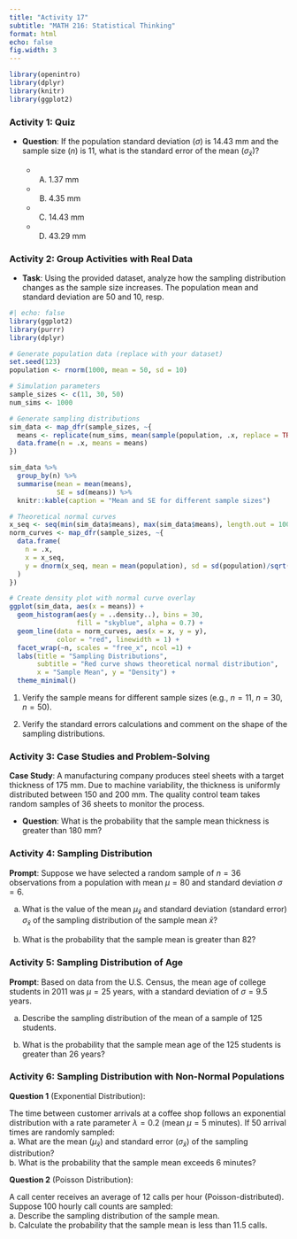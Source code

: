 ```yaml
---
title: "Activity 17"
subtitle: "MATH 216: Statistical Thinking"
format: html
echo: false
fig.width: 3
---
```


```r
library(openintro)
library(dplyr)
library(knitr)
library(ggplot2)
```


### Activity 1: Quiz

- **Question**: If the population standard deviation ($\sigma$) is 14.43 mm and the sample size ($n$) is 11, what is the standard error of the mean ($\sigma_{\bar{x}}$)?

  - A) 1.37 mm  
  - B) 4.35 mm  
  - C) 14.43 mm  
  - D) 43.29 mm


### Activity 2: Group Activities with Real Data


- **Task**: Using the provided dataset, analyze how the sampling distribution changes as the sample size increases. The population mean and standard deviation are 50 and 10, resp.

```r
#| echo: false
library(ggplot2)
library(purrr)
library(dplyr)

# Generate population data (replace with your dataset)
set.seed(123)
population <- rnorm(1000, mean = 50, sd = 10)

# Simulation parameters
sample_sizes <- c(11, 30, 50)
num_sims <- 1000

# Generate sampling distributions
sim_data <- map_dfr(sample_sizes, ~{
  means <- replicate(num_sims, mean(sample(population, .x, replace = TRUE)))
  data.frame(n = .x, means = means)
})

sim_data %>% 
  group_by(n) %>% 
  summarise(mean = mean(means),
            SE = sd(means)) %>% 
  knitr::kable(caption = "Mean and SE for different sample sizes")

# Theoretical normal curves
x_seq <- seq(min(sim_data$means), max(sim_data$means), length.out = 100)
norm_curves <- map_dfr(sample_sizes, ~{
  data.frame(
    n = .x,
    x = x_seq,
    y = dnorm(x_seq, mean = mean(population), sd = sd(population)/sqrt(.x))
  )
})

# Create density plot with normal curve overlay
ggplot(sim_data, aes(x = means)) +
  geom_histogram(aes(y = ..density..), bins = 30, 
                 fill = "skyblue", alpha = 0.7) +
  geom_line(data = norm_curves, aes(x = x, y = y), 
            color = "red", linewidth = 1) +
  facet_wrap(~n, scales = "free_x", ncol =1) +
  labs(title = "Sampling Distributions",
       subtitle = "Red curve shows theoretical normal distribution",
       x = "Sample Mean", y = "Density") +
  theme_minimal()
```


  1. Verify the sample means for different sample sizes (e.g., $n=11$, $n=30$, $n=50$).
  
  
  2. Verify the standard errors calculations and comment on the shape of the sampling distributions.


### Activity 3: Case Studies and Problem-Solving

**Case Study**: A manufacturing company produces steel sheets with a target thickness of 175 mm. Due to machine variability, the thickness is uniformly distributed between 150 and 200 mm. The quality control team takes random samples of 36 sheets to monitor the process.

- **Question**: What is the probability that the sample mean thickness is greater than 180 mm?


### Activity 4: Sampling Distribution

**Prompt**: Suppose we have selected a random sample of $n=36$ observations from a population with mean $\mu=80$ and standard deviation $\sigma=6$.

a. What is the value of the mean $\mu_{\bar{x}}$ and standard deviation (standard error) $\sigma_{\bar{x}}$ of the sampling distribution of the sample mean $\bar{x}$?

b. What is the probability that the sample mean is greater than 82?

### Activity 5: Sampling Distribution of Age

**Prompt**: Based on data from the U.S. Census, the mean age of college students in 2011 was $\mu=25$ years, with a standard deviation of $\sigma=9.5$ years.

a. Describe the sampling distribution of the mean of a sample of 125 students.

b. What is the probability that the sample mean age of the 125 students is greater than 26 years?


### Activity 6: Sampling Distribution with Non-Normal Populations  

**Question 1** (Exponential Distribution):  

The time between customer arrivals at a coffee shop follows an exponential distribution with a rate parameter $\lambda = 0.2$ (mean $\mu = 5$ minutes). If 50 arrival times are randomly sampled:  
a. What are the mean ($\mu_{\bar{x}}$) and standard error ($\sigma_{\bar{x}}$) of the sampling distribution?  
b. What is the probability that the sample mean exceeds 6 minutes?  

**Question 2** (Poisson Distribution):  

A call center receives an average of 12 calls per hour (Poisson-distributed). Suppose 100 hourly call counts are sampled:  
a. Describe the sampling distribution of the sample mean.  
b. Calculate the probability that the sample mean is less than 11.5 calls.  




